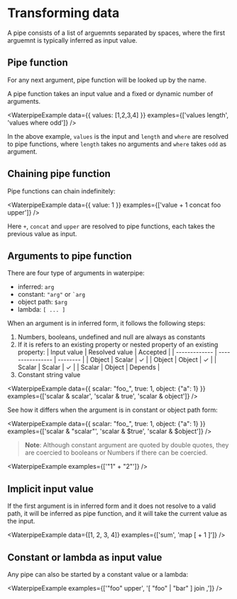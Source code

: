 <Module name="waterpipe" />

# Transforming data

A pipe consists of a list of arguemnts separated by spaces, where the
first arguemnt is typically inferred as input value.

## Pipe function

For any next argument, pipe function will be looked up by the name.

A pipe function takes an input value and a fixed or dynamic number of arguments.

<WaterpipeExample
    data={{ values: [1,2,3,4] }}
    examples={['values length', 'values where odd']}
/>

In the above example, `values` is the input and `length` and `where` are resolved to pipe functions, where `length` takes
no arguments and `where` takes `odd` as argument.

## Chaining pipe function

Pipe functions can chain indefinitely:

<WaterpipeExample
    data={{ value: 1 }}
    examples={['value + 1 concat foo upper']}
/>

Here `+`, `concat` and `upper` are resolved to pipe functions, each takes the previous value as input.

## Arguments to pipe function

There are four type of arguments in waterpipe:

- inferred: `arg`
- constant: `"arg"` or <code>`arg</code>
- object path: `$arg`
- lambda: `[ ... ]`

When an argument is in inferred form, it follows the following steps:

1. Numbers, booleans, undefined and null are always as constants
1. If it is refers to an existing property or nested property of an existing property:
   |  Input value  | Resolved value   | Accepted |
   | ------------- | ---------------- | -------- |
   | Object        | Scalar           |  ✓       |
   | Object        | Object           |  ✓       |
   | Scalar        | Scalar           |  ✓       |
   | Scalar        | Object           |  Depends |   
1. Constant string value


<WaterpipeExample
    data={{ scalar: "foo_", true: 1, object: {"a": 1} }}
    examples={['scalar & scalar', 'scalar & true', 'scalar & object']}
/>

See how it differs when the argument is in constant or object path form:

<WaterpipeExample
    data={{ scalar: "foo_", true: 1, object: {"a": 1} }}
    examples={['scalar & "scalar"', 'scalar & $true', 'scalar & $object']}
/>


> **Note**: Although constant argument are quoted by double quotes, they are coercied to booleans or Numbers
  if there can be coercied.

<WaterpipeExample
    examples={['"1" + "2"']}
/>

## Implicit input value

If the first argument is in inferred form and it does not resolve to a valid path,
it will be inferred as pipe function, and it will take the current value as the input.

<WaterpipeExample
    data={[1, 2, 3, 4]}
    examples={['sum', 'map [ + 1 ]']}
/>

## Constant or lambda as input value

Any pipe can also be started by a constant value or a lambda:

<WaterpipeExample
    examples={['"foo" upper', '[ "foo" | "bar" ] join ,']}
/>
